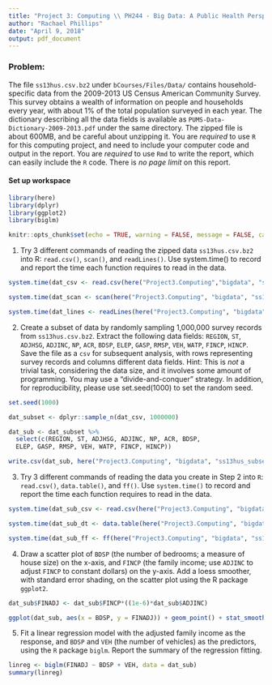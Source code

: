 ```yaml
---
title: "Project 3: Computing \\ PH244 - Big Data: A Public Health Perspective"
author: "Rachael Phillips"
date: "April 9, 2018"
output: pdf_document
---
```


### Problem:

The file `ss13hus.csv.bz2` under `bCourses/Files/Data/` contains household-specific data from the 2009-2013 US Census American Community Survey. This survey obtains a wealth of information on people and households every year, with about 1% of the total population surveyed in each year. The dictionary describing all the data fields is available as `PUMS-Data-Dictionary-2009-2013.pdf` under the same directory. The zipped file is about 600MB, and be careful about unzipping it. You are *required* to use `R` for this computing project, and need to include your computer code and output in the report. You are *required* to use `Rmd` to write the report, which can easily include the `R` code. There is *no page limit* on this report.

#### Set up workspace

```r
library(here)
library(dplyr)
library(ggplot2)
library(biglm)

knitr::opts_chunk$set(echo = TRUE, warning = FALSE, message = FALSE, cache = TRUE)
```

1. Try 3 different commands of reading the zipped data `ss13hus.csv.bz2` into R: `read.csv()`, `scan()`, and `readLines()`. Use system.time() to record and report the time each function requires to read in the data.

```r
system.time(dat_csv <- read.csv(here("Project3.Computing","bigdata", "ss13hus.csv.bz2")))
```

```r
system.time(dat_scan <- scan(here("Project3.Computing", "bigdata", "ss13hus.csv.bz2"), what="character", quiet = TRUE))
```

```r
system.time(dat_lines <- readLines(here("Project3.Computing", "bigdata", "ss13hus.csv.bz2")))
```

2. Create a subset of data by randomly sampling 1,000,000 survey records from `ss13hus.csv.bz2`. Extract the following data fields: `REGION`, `ST`, `ADJHSG`, `ADJINC`, `NP`, `ACR`, `BDSP`, `ELEP`, `GASP`, `RMSP`, `VEH`, `WATP`, `FINCP`, `HINCP`. Save the file as a `csv` for subsequent analysis, with rows representing survey records and columns different data fields. Hint: This is *not* a trivial task, considering the data size, and it involves some amount of programming. You may use a “divide-and-conquer” strategy. In addition, for reproducibility, please use set.seed(1000) to set the random seed.

```r
set.seed(1000)

dat_subset <- dplyr::sample_n(dat_csv, 1000000)

dat_sub <- dat_subset %>%
  select(c(REGION, ST, ADJHSG, ADJINC, NP, ACR, BDSP,
  ELEP, GASP, RMSP, VEH, WATP, FINCP, HINCP))

write.csv(dat_sub, here("Project3.Computing", "bigdata", "ss13hus_subset.csv"))
```  

3. Try 3 different commands of reading the data you create in Step 2 into `R`: `read.csv()`, `data.table()`, and `ff()`. Use `system.time()` to record and report the time each function requires to read in the data.

```r
system.time(dat_sub_csv <- read.csv(here("Project3.Computing", "bigdata", "ss13hus_subset.csv")))
```

```r
system.time(dat_sub_dt <- data.table(here("Project3.Computing", "bigdata", "ss13hus_subset.csv")))
```

```r
system.time(dat_sub_ff <- ff(here("Project3.Computing", "bigdata", "ss13hus_subset.csv")))
```

4. Draw a scatter plot of `BDSP` (the number of bedrooms; a measure of house size) on the x-axis, and `FINCP` (the family income; use `ADJINC` to adjust `FINCP` to constant dollars) on the y-axis. Add a loess smoother, with standard error shading, on the scatter plot using the R package `ggplot2`.

```r
dat_sub$FINADJ <- dat_sub$FINCP*((1e-6)*dat_sub$ADJINC)

ggplot(dat_sub, aes(x = BDSP, y = FINADJ)) + geom_point() + stat_smooth(method = "loess", se = TRUE)
```

5. Fit a linear regression model with the adjusted family income as the response, and `BDSP` and `VEH` (the number of vehicles) as the predictors, using the `R` package `biglm`. Report the summary of the regression fitting.

```r
linreg <- biglm(FINADJ ~ BDSP + VEH, data = dat_sub)
summary(linreg)
```

